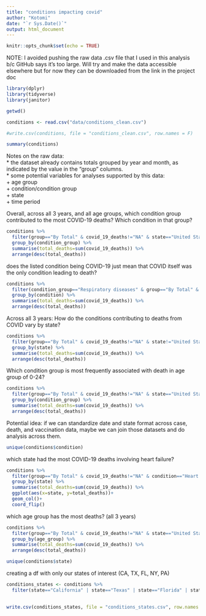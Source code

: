 ```yaml
---
title: "conditions impacting covid"
author: "Kotomi"
date: "`r Sys.Date()`"
output: html_document
---
```


```r
knitr::opts_chunk$set(echo = TRUE)
```

NOTE: I avoided pushing the raw data .csv file that I used in this analysis b/c GitHub says it's too large. Will try and make the data accessible elsewhere but for now they can be downloaded from the link in the project doc

```r
library(dplyr)
library(tidyverse)
library(janitor)
```

```r
getwd()
```


```r
conditions <- read.csv("data/conditions_clean.csv")
```

```r
#write.csv(conditions, file = "conditions_clean.csv", row.names = F)
```


```r
summary(conditions)
```
Notes on the raw data:  
* the dataset already contains totals grouped by year and month, as indicated by the value in the "group" columns.  
* some potential variables for analyses supported by this data:  
    + age group  
    + condition/condition group  
    + state  
    + time period  

Overall, across all 3 years, and all age groups, which condition group contributed to the most COVID-19 deaths? Which condition in that group? 
```r
conditions %>% 
  filter(group=="By Total" & covid_19_deaths!="NA" & state=="United States") %>% 
  group_by(condition_group) %>% 
  summarise(total_deaths=sum(covid_19_deaths)) %>% 
  arrange(desc(total_deaths))
```
does the listed condition being COVID-19 just mean that COVID itself was the only condition leading to death?

```r
conditions %>% 
  filter(condition_group=="Respiratory diseases" & group=="By Total" & covid_19_deaths!="NA" & state=="United States") %>% 
  group_by(condition) %>% 
  summarise(total_deaths=sum(covid_19_deaths)) %>% 
  arrange(desc(total_deaths))
```

Across all 3 years: How do the conditions contributing to deaths from COVID vary by state?

```r
conditions %>% 
  filter(group=="By Total" & covid_19_deaths!="NA" & state!="United States") %>% 
  group_by(state) %>% 
  summarise(total_deaths=sum(covid_19_deaths)) %>% 
  arrange(desc(total_deaths))
```

Which condition group is most frequently associated with death in age group of 0-24?
```r
conditions %>% 
  filter(group=="By Total" & covid_19_deaths!="NA" & state=="United States", age_group=="0-24") %>% 
  group_by(condition_group) %>% 
  summarise(total_deaths=sum(covid_19_deaths)) %>% 
  arrange(desc(total_deaths))
```

Potential idea: if we can standardize date and state format across case, death, and vaccination data, maybe we can join those datasets and do analysis across them. 

```r
unique(conditions$condition)
```


which state had the most COVID-19 deaths involving heart failure?
```r
conditions %>% 
  filter(group=="By Total" & covid_19_deaths!="NA" & condition=="Heart failure" & state!="United States") %>% 
  group_by(state) %>% 
  summarise(total_deaths=sum(covid_19_deaths)) %>% 
  ggplot(aes(x=state, y=total_deaths))+
  geom_col()+
  coord_flip()

```

which age group has the most deaths? (all 3 years)
```r
conditions %>% 
  filter(group=="By Total" & covid_19_deaths!="NA" & state=="United States") %>% 
  group_by(age_group) %>% 
  summarise(total_deaths=sum(covid_19_deaths)) %>% 
  arrange(desc(total_deaths))
```

```r
unique(conditions$state)
```


creating a df with only our states of interest (CA, TX, FL, NY, PA)
```r
conditions_states <- conditions %>% 
  filter(state=="California" | state=="Texas" | state=="Florida" | state=="New York" | state=="Pennsylvania")
  
```

```r
write.csv(conditions_states, file = "conditions_states.csv", row.names = F)
```

